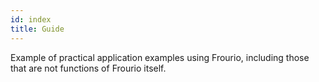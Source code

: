 ```yaml
---
id: index
title: Guide
---
```



Example of practical application examples using Frourio, including those that are not functions of Frourio itself.

<DocCardList />
